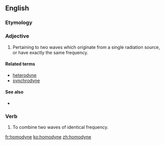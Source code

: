 ==English==

===Etymology===
{{confix|homo|dyne}}

===Adjective===
{{en-adj|-}}

# {{context|physics|of radiation}} Pertaining to two waves which originate from a single radiation source, or have exactly the same frequency.

====Related terms====
* [[heterodyne]]
* [[synchrodyne]]

====See also====
* {{pedialite|heterodyne detection}}

===Verb===
{{en-verb|homodyn|ing}}

# To combine two waves of identical frequency.

[[fr:homodyne]]
[[ko:homodyne]]
[[zh:homodyne]]